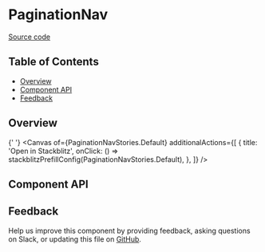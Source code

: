 
<Meta isTemplate />

# PaginationNav

[Source code](https://github.com/carbon-design-system/carbon/tree/main/packages/react/src/components/PaginationNav)

## Table of Contents

- [Overview](#overview)
- [Component API](#component-api)
- [Feedback](#feedback)

## Overview

{' '}
<Canvas
  of={PaginationNavStories.Default}
  additionalActions={[
    {
      title: 'Open in Stackblitz',
      onClick: () => stackblitzPrefillConfig(PaginationNavStories.Default),
    },
  ]}
/>

## Component API

<ArgTypes />

## Feedback

Help us improve this component by providing feedback, asking questions on Slack,
or updating this file on
[GitHub](https://github.com/carbon-design-system/carbon/tree/main/packages/react/src/components/PaginationNav.mdx).

